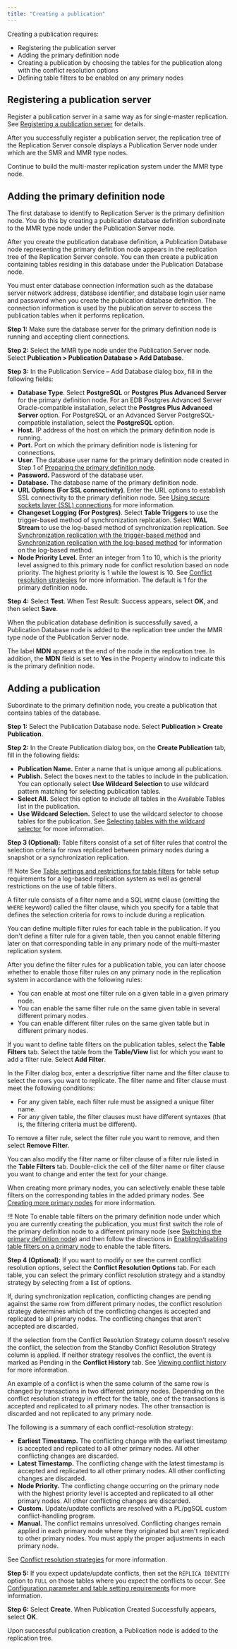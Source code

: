 ```yaml
---
title: "Creating a publication"
---
```


<div id="creating_publication_mmr" class="registered_link"></div>

Creating a publication requires:

-   Registering the publication server
-   Adding the primary definition node
-   Creating a publication by choosing the tables for the publication along with the conflict resolution options
-   Defining table filters to be enabled on any primary nodes

<div id="registering_pub_server" class="registered_link"></div>

## Registering a publication server

Register a publication server in a same way as for single-master replication. See [Registering a publication server](../05_smr_operation/02_creating_publication/01_registering_publication_server/#registering_publication_server) for details.

After you successfully register a publication server, the replication tree of the Replication Server console displays a Publication Server node under which are the SMR and MMR type nodes.

Continue to build the multi-master replication system under the MMR type node.

<div id="adding_pdn" class="registered_link"></div>

## Adding the primary definition node

The first database to identify to Replication Server is the primary definition node. You do this by creating a publication database definition subordinate to the MMR type node under the Publication Server node.

After you create the publication database definition, a Publication Database node representing the primary definition node appears in the replication tree of the Replication Server console. You can then create a publication containing tables residing in this database under the Publication Database node.

You must enter database connection information such as the database server network address, database identifier, and database login user name and password when you create the publication database definition. The connection information is used by the publication server to access the publication tables when it performs replication.

**Step 1:** Make sure the database server for the primary definition node is running and accepting client connections.

**Step 2:** Select the MMR type node under the Publication Server node. Select **Publication > Publication Database > Add Database**. 

**Step 3:** In the Publication Service – Add Database dialog box, fill in the following fields:

-   **Database Type**. Select **PostgreSQL** or **Postgres Plus Advanced Server** for the primary definition node. For an EDB Postgres Advanced Server Oracle-compatible installation, select the **Postgres Plus Advanced Server** option. For PostgreSQL or an Advanced Server PostgreSQL-compatible installation, select the **PostgreSQL** option.
-   **Host.** IP address of the host on which the primary definition node is running.
-   **Port.** Port on which the primary definition node is listening for connections.
-   **User.** The database user name for the primary definition node created in Step 1 of [Preparing the primary definition node](01_pre_steps/#prepare_pdn).
-   **Password.** Password of the database user.
-   **Database.** The database name of the primary definition node.
-   **URL Options (For SSL connectivity)**. Enter the URL options to establish SSL connectivity to the primary definition node. See [Using secure sockets layer (SSL) connections](../07_common_operations/11_using_ssl_connections/#using_ssl_connections) for more information.
-   **Changeset Logging (For Postgres)**. Select **Table Triggers** to use the trigger-based method of synchronization replication. Select **WAL Stream** to use the log-based method of synchronization replication. See [Synchronization replication with the trigger-based method](../02_overview/02_replication_concepts_and_definitions/09_sync_replication_trigger_based/#sync_replication_trigger_based) and [Synchronization replication with the log-based method](../02_overview/02_replication_concepts_and_definitions/10_sync_replication_log_based/#sync_replication_log_based) for information on the log-based method.
-   **Node Priority Level.** Enter an integer from 1 to 10, which is the priority level assigned to this primary node for conflict resolution based on node priority. The highest priority is 1 while the lowest is 10. See [Conflict resolution strategies](06_conflict_resolution/04_conflict_resolution_strategies/#conflict_resolution_strategies) for more information. The default is 1 for the primary definition node.

**Step 4:** Select **Test**. When Test Result: Success appears, select **OK**, and then select **Save**.

When the publication database definition is successfully saved, a Publication Database node is added to the replication tree under the MMR type node of the Publication Server node.

The label **MDN** appears at the end of the node in the replication tree. In addition, the **MDN** field is set to **Yes** in the Property window to indicate this is the primary definition node.

<div id="add_pub_mmr" class="registered_link"></div>

## Adding a publication

Subordinate to the primary definition node, you create a publication that contains tables of the database.

**Step 1:** Select the Publication Database node. Select **Publication > Create Publication**. 

**Step 2:** In the Create Publication dialog box, on the **Create Publication** tab, fill in the following fields:

-   **Publication Name.** Enter a name that is unique among all publications.
-   **Publish.** Select the boxes next to the tables to include in the publication. You can optionally select **Use Wildcard Selection** to use wildcard pattern matching for selecting publication tables.
-   **Select All.** Select this option to include all tables in the Available Tables list in the publication.
-   **Use Wildcard Selection.** Select to use the wildcard selector to choose tables for the publication. See [Selecting tables with the wildcard selector](../07_common_operations/01_select_tables_wildcard_selector/#select_tables_wildcard_selector) for more information.

**Step 3 (Optional):** Table filters consist of a set of filter rules that control the selection criteria for rows replicated between primary nodes during a snapshot or a synchronization replication.

!!! Note
    See [Table settings and restrictions for table filters](../02_overview/02_replication_concepts_and_definitions/13_table_filters/#table_settings_and_restrictions_for_table_filters) for table setup requirements for a log-based replication system as well as general restrictions on the use of table filters.

A filter rule consists of a filter name and a SQL `WHERE` clause (omitting the `WHERE` keyword) called the filter clause, which you specify for a table that defines the selection criteria for rows to include during a replication.

You can define multiple filter rules for each table in the publication. If you don't define a filter rule for a given table, then you cannot enable filtering later on that corresponding table in any primary node of the multi-master replication system.

After you define the filter rules for a publication table, you can later choose whether to enable those filter rules on any primary node in the replication system in accordance with the following rules:

-   You can enable at most one filter rule on a given table in a given primary node.
-   You can enable the same filter rule on the same given table in several different primary nodes.
-   You can enable different filter rules on the same given table but in different primary nodes.

If you want to define table filters on the publication tables, select the **Table Filters** tab. Select the table from the **Table/View** list for which you want to add a filter rule. Select **Add Filter**.

In the Filter dialog box, enter a descriptive filter name and the filter clause to select the rows you want to replicate. The filter name and filter clause must meet the following conditions:

-   For any given table, each filter rule must be assigned a unique filter name.
-   For any given table, the filter clauses must have different syntaxes (that is, the filtering criteria must be different).

To remove a filter rule, select the filter rule you want to remove, and then select **Remove Filter**.

You can also modify the filter name or filter clause of a filter rule listed in the **Table Filters** tab. Double-click the cell of the filter name or filter clause you want to change and enter the text for your change.

When creating more primary nodes, you can selectively enable these table filters on the corresponding tables in the added primary nodes. See [Creating more primary nodes](03_creating_primary_nodes/#creating_primary_nodes) for more information.

!!! Note
    To enable table filters on the primary definition node under which you are currently creating the publication, you must first switch the role of the primary definition node to a different primary node (see [Switching the primary definition node](10_switching_pdn/#switching_pdn)) and then follow the directions in [Enabling/disabling table filters on a primary node](09_enable_disable_table_filters/#enable_disable_table_filters) to enable the table filters.


**Step 4 (Optional):** If you want to modify or see the current conflict resolution options, select the **Conflict Resolution Options** tab. For each table, you can select the primary conflict resolution strategy and a standby strategy by selecting from a list of options.

If, during synchronization replication, conflicting changes are pending against the same row from different primary nodes, the conflict resolution strategy determines which of the conflicting changes is accepted and replicated to all primary nodes. The conflicting changes that aren't accepted are discarded.

If the selection from the Conflict Resolution Strategy column doesn't resolve the conflict, the selection from the Standby Conflict Resolution Strategy column is applied. If neither strategy resolves the conflict, the event is marked as Pending in the **Conflict History** tab. See [Viewing conflict history](07_view_conflict_history/#view_conflict_history) for more information.

An example of a conflict is when the same column of the same row is changed by transactions in two different primary nodes. Depending on the conflict resolution strategy in effect for the table, one of the transactions is accepted and replicated to all primary nodes. The other transaction is discarded and not replicated to any primary node.

The following is a summary of each conflict-resolution strategy:

-   **Earliest Timestamp.** The conflicting change with the earliest timestamp is accepted and replicated to all other primary nodes. All other conflicting changes are discarded.
-   **Latest Timestamp.** The conflicting change with the latest timestamp is accepted and replicated to all other primary nodes. All other conflicting changes are discarded.
-   **Node Priority.** The conflicting change occurring on the primary node with the highest priority level is accepted and replicated to all other primary nodes. All other conflicting changes are discarded.
-   **Custom.** Update/update conflicts are resolved with a PL/pgSQL custom conflict-handling program.
-   **Manual.** The conflict remains unresolved. Conflicting changes remain applied in each primary node where they originated but aren't replicated to other primary nodes. You must apply the proper adjustments in each primary node.

See [Conflict resolution strategies](06_conflict_resolution/04_conflict_resolution_strategies/#conflict_resolution_strategies) for more information.

**Step 5:** If you expect update/update conflicts, then set the `REPLICA IDENTITY` option to `FULL` on those tables where you expect the conflicts to occur. See [Configuration parameter and table setting requirements](06_conflict_resolution/01_configuration_para_andtable_setting/#configuration_para_and_table_setting) for more information.

**Step 6:** Select **Create**. When Publication Created Successfully appears, select **OK**.

Upon successful publication creation, a Publication node is added to the replication tree.
